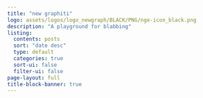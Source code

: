 ```yaml
---
title: "new graphiti"
logo: assets/logos/logo_newgraph/BLACK/PNG/nge-icon_black.png
description: "A playground for blabbing"
listing:
  contents: posts
  sort: "date desc"
  type: default
  categories: true
  sort-ui: false
  filter-ui: false
page-layout: full
title-block-banner: true
---
```




